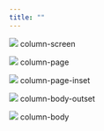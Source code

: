 ```yaml
---
title: ""
---
```


::: {.column-screen}
![](images/fullscreen.jpg)
column-screen
:::



::: {.column-page}
![](images/fullscreen.jpg)
column-page
:::


::: {.column-page-inset}
![](images/fullscreen.jpg)
column-page-inset
:::


::: {.column-body-outset}
![](images/fullscreen.jpg)
column-body-outset
:::


::: {.column-body}
![](images/fullscreen.jpg)
column-body
:::







